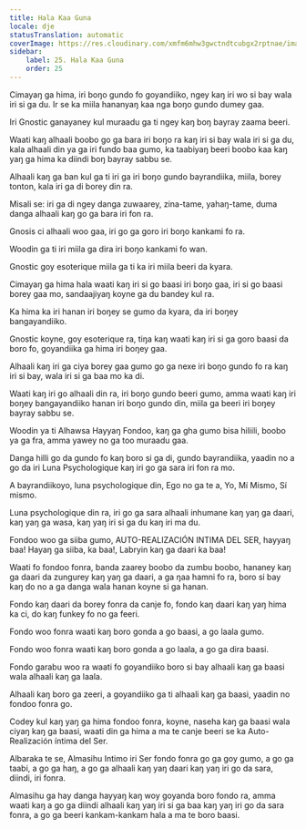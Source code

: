 ```yaml
---
title: Hala Kaa Guna
locale: dje
statusTranslation: automatic
coverImage: https://res.cloudinary.com/xmfm6mhw3gwctndtcubgx2rptnae/image/upload/v1741354419/small_cover_la_gran_rebelion_28716e29d2.webp
sidebar:
    label: 25. Hala Kaa Guna
    order: 25
---
```

Cimayaŋ ga hima, iri boŋo gundo fo goyandiiko, ngey kaŋ iri wo si bay wala iri si ga du. Ir se ka miila hananyaŋ kaa nga boŋo gundo dumey gaa.

Iri Gnostic ganayaney kul muraadu ga ti ngey kaŋ boŋ bayray zaama beeri.

Waati kaŋ alhaali boobo go ga bara iri boŋo ra kaŋ iri si bay wala iri si ga du, kala alhaali din ya ga iri fundo baa gumo, ka taabiyaŋ beeri boobo kaa kaŋ yaŋ ga hima ka diindi boŋ bayray sabbu se.

Alhaali kaŋ ga ban kul ga ti iri ga iri boŋo gundo bayrandiika, miila, borey tonton, kala iri ga di borey din ra.

Misali se: iri ga di ngey danga zuwaarey, zina-tame, yahaŋ-tame, duma danga alhaali kaŋ go ga bara iri fon ra.

Gnosis ci alhaali woo gaa, iri go ga goro iri boŋo kankami fo ra.

Woodin ga ti iri miila ga dira iri boŋo kankami fo wan.

Gnostic goy esoterique miila ga ti ka iri miila beeri da kyara.

Cimayaŋ ga hima hala waati kaŋ iri si go baasi iri boŋo gaa, iri si go baasi borey gaa mo, sandaajiyaŋ koyne ga du bandey kul ra.

Ka hima ka iri hanan iri boŋey se gumo da kyara, da iri boŋey bangayandiiko.

Gnostic koyne, goy esoterique ra, tiŋa kaŋ waati kaŋ iri si ga goro baasi da boro fo, goyandiika ga hima iri boŋey gaa.

Alhaali kaŋ iri ga ciya borey gaa gumo go ga nexe iri boŋo gundo fo ra kaŋ iri si bay, wala iri si ga baa mo ka di.

Waati kaŋ iri go alhaali din ra, iri boŋo gundo beeri gumo, amma waati kaŋ iri boŋey bangayandiiko hanan iri boŋo gundo din, miila ga beeri iri boŋey bayray sabbu se.

Woodin ya ti Alhawsa Hayyaŋ Fondoo, kaŋ ga gha gumo bisa hiliili, boobo ya ga fra, amma yawey no ga too muraadu gaa.

Danga hilli go da gundo fo kaŋ boro si ga di, gundo bayrandiika, yaadin no a go da iri Luna Psychologique kaŋ iri go ga sara iri fon ra mo.

A bayrandiikoyo, luna psychologique din, Ego no ga te a, Yo, Mí Mismo, Sí mismo.

Luna psychologique din ra, iri go ga sara alhaali inhumane kaŋ yaŋ ga daari, kaŋ yaŋ ga wasa, kaŋ yaŋ iri si ga du kaŋ iri ma du.

Fondoo woo ga siiba gumo, AUTO-REALIZACIÓN INTIMA DEL SER, hayyaŋ baa! Hayaŋ ga siiba, ka baa!, Labryin kaŋ ga daari ka baa!

Waati fo fondoo fonra, banda zaarey boobo da zumbu boobo, hananey kaŋ ga daari da zungurey kaŋ yaŋ ga daari, a ga ŋaa hamni fo ra, boro si bay kaŋ do no a ga danga wala hanan koyne si ga hanan.

Fondo kaŋ daari da borey fonra da canje fo, fondo kaŋ daari kaŋ yaŋ hima ka ci, do kaŋ funkey fo no ga feeri.

Fondo woo fonra waati kaŋ boro gonda a go baasi, a go laala gumo.

Fondo woo fonra waati kaŋ boro gonda a go laala, a go ga dira baasi.

Fondo garabu woo ra waati fo goyandiiko boro si bay alhaali kaŋ ga baasi wala alhaali kaŋ ga laala.

Alhaali kaŋ boro ga zeeri, a goyandiiko ga ti alhaali kaŋ ga baasi, yaadin no fondoo fonra go.

Codey kul kaŋ yaŋ ga hima fondoo fonra, koyne, naseha kaŋ ga baasi wala ciyaŋ kaŋ ga baasi, waati din ga hima a ma te canje beeri se ka Auto-Realización íntima del Ser.

Albaraka te se, Almasihu Intimo iri Ser fondo fonra go ga goy gumo, a go ga taabi, a go ga haŋ, a go ga alhaali kaŋ yaŋ daari kaŋ yaŋ iri go da sara, diindi, iri fonra.

Almasihu ga hay danga hayyaŋ kaŋ woy goyanda boro fondo ra, amma waati kaŋ a go ga diindi alhaali kaŋ yaŋ iri si ga baa kaŋ yaŋ iri go da sara fonra, a go ga beeri kankam-kankam hala a ma te boro baasi.

